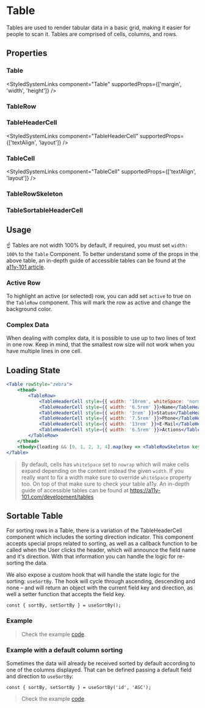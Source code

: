 
# Table

<Meta of={TableStories} />

Tables are used to render tabular data in a basic grid, making it easier for people to scan it. Tables are comprised of cells, columns, and rows.

<Primary />

## Properties

### Table

<ArgTypes of={TableStories} />

<StyledSystemLinks component="Table" supportedProps={['margin', 'width', 'height']} />

### TableRow

<ArgTypes of={TableRow} />

### TableHeaderCell

<StyledSystemLinks component="TableHeaderCell" supportedProps={['textAlign', 'layout']} />

### TableCell

<StyledSystemLinks component="TableCell" supportedProps={['textAlign', 'layout']} />

### TableRowSkeleton

<ArgTypes of={TableRowSkeleton} />

### TableSortableHeaderCell

<ArgTypes of={TableSortableHeaderCell} />

## Usage

☝️ Tables are not width 100% by default, if required, you must set `width: 100%` to the `Table` Component.
To better understand some of the props in the above table, an in-depth guide of accessible tables can be found at the [a11y-101 article](https://a11y-101.com/development/tables).

### Active Row

To highlight an active (or selected) row, you can add set `active` to true on the `TableRow` component. This will mark
the row as active and change the background color.

<Story of={TableStories.WithActiveRow} />

### Complex Data

When dealing with complex data, it is possible to use up to two lines of text in one row. Keep in mind, that the smallest row size
will not work when you have multiple lines in one cell.

<Story of={TableStories.WithComplexData} />

## Loading State

<Story of={TableStories.WithSkeletonLoader} />

```jsx
<Table rowStyle="zebra">
    <thead>
        <TableRow>
            <TableHeaderCell style={{ width: '10rem', whiteSpace: 'normal' }}>Creation Date / Activity</TableHeaderCell>
            <TableHeaderCell style={{ width: '6.5rem' }}>Name</TableHeaderCell>
            <TableHeaderCell style={{ width: '3rem' }}>Status</TableHeaderCell>
            <TableHeaderCell style={{ width: '7.5rem' }}>Phone</TableHeaderCell>
            <TableHeaderCell style={{ width: '13rem' }}>E-Mail</TableHeaderCell>
            <TableHeaderCell style={{ width: '6.5rem' }}>Actions</TableHeaderCell>
        </TableRow>
    </thead>
    <tbody>{loading && [0, 1, 2, 3, 4].map(key => <TableRowSkeleton key={key} columns={6} />)}</tbody>
</Table>
```

> By default, cells has `whiteSpace` set to `nowrap` which will make cells expand depending on the content instead the given `width`.
> If you really want to fix a width make sure to override `whiteSpace` property too. On top of that make sure to check your table a11y.
> An in-depth guide of accessible tables can be found at https://a11y-101.com/development/tables

## Sortable Table

For sorting rows in a Table, there is a variation of the TableHeaderCell component which includes the sorting direction indicator. This component accepts special props related to sorting, as well as a callback function to be called when the User clicks the header, which will announce the field name and it's direction. With that information you can handle the logic for re-sorting the data.

We also expose a custom hook that will handle the state logic for the sorting: `useSortBy`. The hook will cycle through ascending, descending and none – and will return an object with the current field key and direction, as well a setter function that accepts the field key.

```
const { sortBy, setSortBy } = useSortBy();
```

### Example

<Story of={TableStories.WithSortableTable} />

> Check the example [code](https://github.com/freenowtech/wave/blob/main/src/components/Table/docs/SortableTable.tsx).

### Example with a default column sorting

Sometimes the data will already be received sorted by default according to one of the columns displayed. That can be defined passing a default field and direction to `useSortBy`:

```
const { sortBy, setSortBy } = useSortBy('id', 'ASC');
```

<Story of={TableStories.WithDefaultSortedTable} />

> Check the example [code](https://github.com/freenowtech/wave/blob/main/src/components/Table/docs/SortableTableDefault.tsx).
